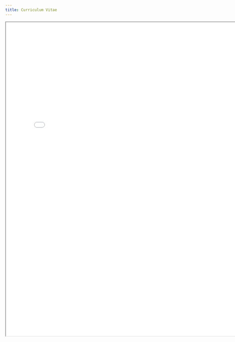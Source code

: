 ```yaml
---
title: Curriculum Vitae
---
```



```{=html}
<iframe width="780" height="1000" src=cv.pdf title="Quarto Documentation"></iframe>
```




